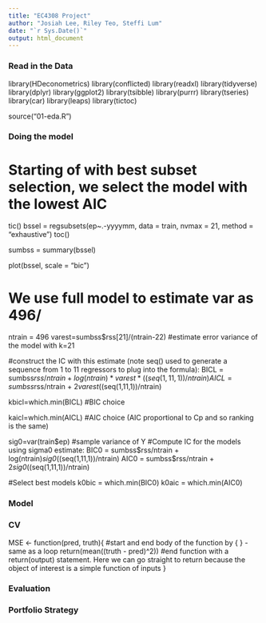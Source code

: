 ```yaml
---
title: "EC4308 Project"
author: "Josiah Lee, Riley Teo, Steffi Lum"
date: "`r Sys.Date()`"
output: html_document
---
```




### Read in the Data
<!-- install.packages("devtools") -->
<!-- install_github(gabrielrvsc/HDeconometrics) -->

library(HDeconometrics)
library(conflicted)
library(readxl)
library(tidyverse)
library(dplyr)
library(ggplot2)
library(tsibble)
library(purrr)
library(tseries)
library(car)
library(leaps)
library(tictoc)

source("01-eda.R")

### Doing the model 

# Starting of with best subset selection, we select the model with the lowest AIC
tic()
bssel = regsubsets(ep~.-yyyymm, data = train, nvmax = 21, method = "exhaustive")
toc()

sumbss = summary(bssel)

plot(bssel, scale = "bic")

# We use full model to estimate var as 496/
ntrain = 496
varest=sumbss$rss[21]/(ntrain-22) #estimate error variance of the model with k=21


#construct the IC with this estimate (note seq() used to generate a sequence from 1 to 11 regressors to plug into the formula):
BICL = sumbss$rss/ntrain + log(ntrain)*varest*((seq(1,11,1))/ntrain)
AICL = sumbss$rss/ntrain + 2*varest*((seq(1,11,1))/ntrain)

kbicl=which.min(BICL) #BIC choice

kaicl=which.min(AICL)  #AIC choice (AIC proportional to Cp and so ranking is the same)

sig0=var(train$ep) #sample variance of Y
#Compute IC for the models using sigma0 estimate:
BIC0 = sumbss$rss/ntrain + log(ntrain)*sig0*((seq(1,11,1))/ntrain)
AIC0 = sumbss$rss/ntrain + 2*sig0*((seq(1,11,1))/ntrain)

#Select best models
k0bic = which.min(BIC0)
k0aic = which.min(AIC0)



### Model


### CV
MSE <- function(pred, truth){ #start and end body of the function by { } - same as a loop 
  return(mean((truth - pred)^2)) #end function with a return(output) statement. Here we can go straight to return because the object of interest is a simple function of inputs
}


### Evaluation


### Portfolio Strategy

